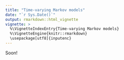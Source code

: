 ```yaml
---
title: "Time-varying Markov models"
date: "`r Sys.Date()`"
output: rmarkdown::html_vignette
vignette: >
  %\VignetteIndexEntry{Time-varying Markov models}
  %\VignetteEngine{knitr::rmarkdown}
  \usepackage[utf8]{inputenc}
---
```


Soon!
